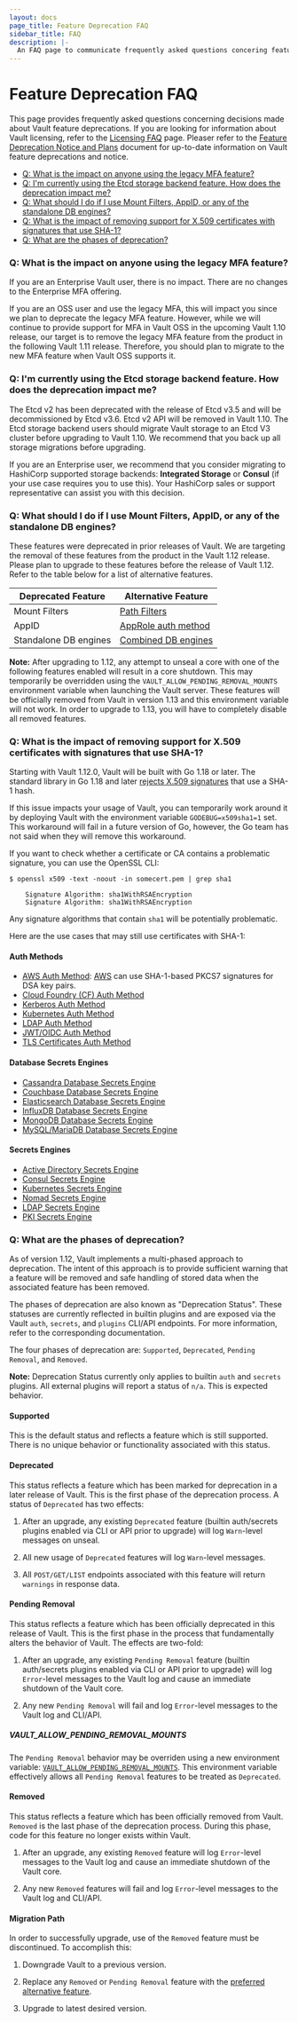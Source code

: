 ```yaml
---
layout: docs
page_title: Feature Deprecation FAQ
sidebar_title: FAQ
description: |-
  An FAQ page to communicate frequently asked questions concering feature deprecations.
---
```


# Feature Deprecation FAQ

This page provides frequently asked questions concerning decisions made about Vault feature deprecations. If you are looking for information about Vault licensing, refer to the [Licensing FAQ](/vault/docs/enterprise/license/faq) page. Pleaser refer to the [Feature Deprecation Notice and Plans](/vault/docs/deprecation) document for up-to-date information on Vault feature deprecations and notice.

- [Q: What is the impact on anyone using the legacy MFA feature?](#q-what-is-the-impact-on-anyone-using-the-legacy-mfa-feature)
- [Q: I'm currently using the Etcd storage backend feature. How does the deprecation impact me?](#q-i-m-currently-using-the-etcd-storage-backend-feature-how-does-the-deprecation-impact-me)
- [Q: What should I do if I use Mount Filters, AppID, or any of the standalone DB engines?](#q-what-should-i-do-if-i-use-mount-filters-appid-or-any-of-the-standalone-db-engines)
- [Q: What is the impact of removing support for X.509 certificates with signatures that use SHA-1?](#q-what-is-the-impact-of-removing-support-for-x-509-certificates-with-signatures-that-use-sha-1)
- [Q: What are the phases of deprecation?](#q-what-are-the-phases-of-deprecation)

### Q: What is the impact on anyone using the legacy MFA feature?

If you are an Enterprise Vault user, there is no impact. There are no changes to the Enterprise MFA offering.

If you are an OSS user and use the legacy MFA, this will impact you since we plan to deprecate the legacy MFA feature. However, while we will continue to provide support for MFA in Vault OSS in the upcoming Vault 1.10 release, our target is to remove the legacy MFA feature from the product in the following Vault 1.11 release. Therefore, you should plan to migrate to the new MFA feature when Vault OSS supports it.

### Q: I'm currently using the Etcd storage backend feature. How does the deprecation impact me?

The Etcd v2 has been deprecated with the release of Etcd v3.5 and will be decommissioned by Etcd v3.6. Etcd v2 API will be removed in Vault 1.10. The Etcd storage backend users should migrate Vault storage to an Etcd V3 cluster before upgrading to Vault 1.10. We recommend that you back up all storage migrations before upgrading.

If you are an Enterprise user, we recommend that you consider migrating to HashiCorp supported storage backends: **Integrated Storage** or **Consul** (if your use case requires you to use this). Your HashiCorp sales or support representative can assist you with this decision.

### Q: What should I do if I use Mount Filters, AppID, or any of the standalone DB engines?

These features were deprecated in prior releases of Vault. We are targeting the removal of these features from the product in the Vault 1.12 release. Please plan to upgrade to these features before the release of Vault 1.12. Refer to the table below for a list of alternative features.

| Deprecated Feature    | Alternative Feature                                                                                                 |
| --------------------- | ------------------------------------------------------------------------------------------------------------------- |
| Mount Filters         | [Path Filters](/vault/api-docs/system/replication/replication-performance#create-paths-filter) |
| AppID                 | [AppRole auth method](/vault/docs/auth/approle)                                                                           |
| Standalone DB engines | [Combined DB engines](/vault/docs/secrets/databases)                                                                      |

**Note:** After upgrading to 1.12, any attempt to unseal a core with one of the following features enabled will result in a core shutdown. This may temporarily be overridden using the `VAULT_ALLOW_PENDING_REMOVAL_MOUNTS` environment variable when launching the Vault server. These features will be officially removed from Vault in version 1.13 and this environment variable will not work. In order to upgrade to 1.13, you will have to completely disable all removed features.

### Q: What is the impact of removing support for X.509 certificates with signatures that use SHA-1?

Starting with Vault 1.12.0, Vault will be built with Go 1.18 or later.
The standard library in Go 1.18 and later [rejects X.509 signatures](https://go.dev/doc/go1.18#sha1) that use a SHA-1 hash.

If this issue impacts your usage of Vault, you can temporarily work around it by deploying Vault with the environment variable `GODEBUG=x509sha1=1` set.
This workaround will fail in a future version of Go, however, the Go team has not said when they will remove this workaround.

If you want to check whether a certificate or CA contains a problematic signature, you can use the OpenSSL CLI:

```shell-session
$ openssl x509 -text -noout -in somecert.pem | grep sha1

    Signature Algorithm: sha1WithRSAEncryption
    Signature Algorithm: sha1WithRSAEncryption
```

Any signature algorithms that contain `sha1` will be potentially problematic.

Here are the use cases that may still use certificates with SHA-1:

#### Auth Methods

- [AWS Auth Method](/vault/docs/auth/aws): [AWS](https://docs.aws.amazon.com/AWSEC2/latest/UserGuide/instance-identity-documents.html) can use SHA-1-based PKCS7 signatures for DSA key pairs.
- [Cloud Foundry (CF) Auth Method ](/vault/docs/auth/cf)
- [Kerberos Auth Method](/vault/docs/auth/kerberos)
- [Kubernetes Auth Method](/vault/docs/auth/kubernetes)
- [LDAP Auth Method](/vault/docs/auth/ldap)
- [JWT/OIDC Auth Method](/vault/docs/auth/jwt/)
- [TLS Certificates Auth Method](/vault/docs/auth/cert)

#### Database Secrets Engines

- [Cassandra Database Secrets Engine](/vault/docs/secrets/databases/cassandra)
- [Couchbase Database Secrets Engine](/vault/docs/secrets/databases/couchbase)
- [Elasticsearch Database Secrets Engine](/vault/docs/secrets/databases/elasticdb)
- [InfluxDB Database Secrets Engine](/vault/docs/secrets/databases/influxdb)
- [MongoDB Database Secrets Engine](/vault/docs/secrets/databases/mongodb)
- [MySQL/MariaDB Database Secrets Engine](/vault/docs/secrets/databases/mysql-maria)

#### Secrets Engines

- [Active Directory Secrets Engine](/vault/docs/secrets/ad)
- [Consul Secrets Engine](/vault/docs/secrets/consul)
- [Kubernetes Secrets Engine](/vault/docs/secrets/kubernetes)
- [Nomad Secrets Engine](/vault/docs/secrets/nomad)
- [LDAP Secrets Engine](/vault/docs/secrets/ldap)
- [PKI Secrets Engine](/vault/docs/secrets/pki/)

### Q: What are the phases of deprecation?

As of version 1.12, Vault implements a multi-phased approach to deprecation. The intent of this approach is to provide sufficient warning that a feature will be removed and safe handling of stored data when the associated feature has been removed.

The phases of deprecation are also known as "Deprecation Status". These statuses are currently reflected in builtin plugins and are exposed via the Vault `auth`, `secrets`, and `plugins` CLI/API endpoints. For more information, refer to the corresponding documentation.

The four phases of deprecation are: `Supported`, `Deprecated`, `Pending Removal`, and `Removed`.

**Note:** Deprecation Status currently only applies to builtin `auth` and `secrets` plugins. All external plugins will report a status of `n/a`. This is expected behavior.

#### Supported

This is the default status and reflects a feature which is still supported. There is no unique behavior or functionality associated with this status.

#### Deprecated

This status reflects a feature which has been marked for deprecation in a later release of Vault. This is the first phase of the deprecation process. A status of `Deprecated` has two effects:

1. After an upgrade, any existing `Deprecated` feature (builtin auth/secrets plugins enabled via CLI or API prior to upgrade) will log `Warn`-level messages on unseal.

2. All new usage of `Deprecated` features will log `Warn`-level messages.

3. All `POST/GET/LIST` endpoints associated with this feature will return `warnings` in response data.

#### Pending Removal

This status reflects a feature which has been officially deprecated in this release of Vault. This is the first phase in the process that fundamentally alters the behavior of Vault. The effects are two-fold:

1. After an upgrade, any existing `Pending Removal` feature (builtin auth/secrets plugins enabled via CLI or API prior to upgrade) will log `Error`-level messages to the Vault log and cause an immediate shutdown of the Vault core.

2. Any new `Pending Removal` will fail and log `Error`-level messages to the Vault log and CLI/API.

##### VAULT_ALLOW_PENDING_REMOVAL_MOUNTS

The `Pending Removal` behavior may be overriden using a new environment variable: [`VAULT_ALLOW_PENDING_REMOVAL_MOUNTS`](/vault/docs/commands/server#vault_allow_pending_removal_mounts). This environment variable effectively allows all `Pending Removal` features to be treated as `Deprecated`.

#### Removed

This status reflects a feature which has been officially removed from Vault. `Removed` is the last phase of the deprecation process. During this phase, code for this feature no longer exists within Vault.

1. After an upgrade, any existing `Removed` feature will log `Error`-level messages to the Vault log and cause an immediate shutdown of the Vault core.

2. Any new `Removed` features will fail and log `Error`-level messages to the Vault log and CLI/API.

#### Migration Path

In order to successfully upgrade, use of the `Removed` feature must be discontinued. To accomplish this:

1. Downgrade Vault to a previous version.

2. Replace any `Removed` or `Pending Removal` feature with the [preferred alternative feature](#q-what-should-i-do-if-i-use-mount-filters-appid-or-any-of-the-standalone-db-engines).

3. Upgrade to latest desired version.
